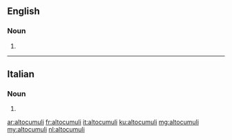 ==English==

===Noun===
{{head|en|noun plural form}}

# {{plural of|altocumulus|lang=en}}

----

==Italian==

===Noun===
{{head|it|noun plural form|g=m}}

# {{plural of|altocumulo|lang=it}}

[[ar:altocumuli]]
[[fr:altocumuli]]
[[it:altocumuli]]
[[ku:altocumuli]]
[[mg:altocumuli]]
[[my:altocumuli]]
[[nl:altocumuli]]